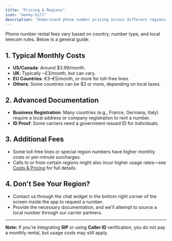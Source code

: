 ```yaml
---
title: "Pricing & Regions"
icon: "money-bill"
description: "Understand phone number pricing across different regions, documentation requirements, and additional fees"
---
```


Phone number rental fees vary based on country, number type, and local telecom rules. Below is a general guide:

## 1. Typical Monthly Costs

- **US/Canada**: Around \$3.99/month.
- **UK**: Typically ~£3/month, but can vary.
- **EU Countries**: €3–€5/month, or more for toll-free lines.
- **Others**: Some countries can be \$3 or more, depending on local taxes.

## 2. Advanced Documentation

- **Business Registration**: Many countries (e.g., France, Germany, Italy) require a local address or company registration to rent a number.
- **ID Proof**: Some carriers need a government-issued ID for individuals.

## 3. Additional Fees

- Some toll-free lines or special region numbers have higher monthly costs or per-minute surcharges.
- Calls to or from certain regions might also incur higher usage rates—see [Costs & Pricing](/pricing/overview) for full details.

## 4. Don't See Your Region?

- Contact us through the chat widget in the bottom right corner of the screen inside the app to request a number.
- Provide the necessary documentation, and we'll attempt to source a local number through our carrier partners.

---

**Note:** If you're integrating **SIP** or using **Caller ID** verification, you do not pay a monthly rental, but usage costs may still apply.

